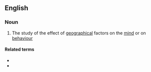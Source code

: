 ==English==

===Noun===
{{wikipedia}}
{{en-noun|-}}

# The study of the effect of [[geographical]] factors on the [[mind]] or on [[behaviour]]

====Related terms====
* {{l|en|psychogeographer}}
* {{l|en|psychogeographic}}